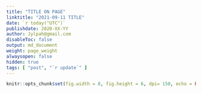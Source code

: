 ```yaml
---
title: "TITLE ON PAGE"
linktitle: "2021-09-11 TITLE"
date: `r today("UTC")`
publishdate: 2020-XX-YY
author: Jylpah@gmail.com
disableToc: false
output: md_document
weight: page_weight
alwaysopen: false
hidden: true
tags: [ "post", "`r update`" ]
---
```


```r
knitr::opts_chunk$set(fig.width = 8, fig.height = 6, dpi= 150, echo = FALSE, dev = c('svglite', 'png'));
```

